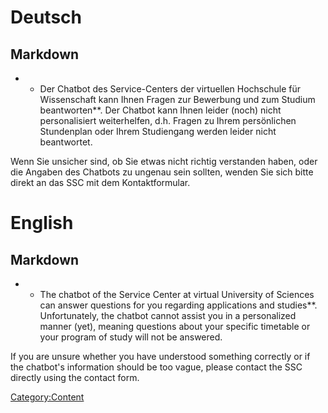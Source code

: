 [[Category:Content]]
= Deutsch =
== Markdown ==
<markdown>
**Der Chatbot des Service-Centers der virtuellen Hochschule für Wissenschaft kann Ihnen Fragen zur Bewerbung und zum Studium beantworten**. Der Chatbot kann Ihnen leider (noch) nicht personalisiert weiterhelfen, d.h. Fragen zu Ihrem persönlichen Stundenplan oder Ihrem Studiengang werden leider nicht beantwortet.


Wenn Sie unsicher sind, ob Sie etwas nicht richtig verstanden haben, oder die Angaben des Chatbots zu ungenau sein sollten, wenden Sie sich bitte direkt an das SSC mit dem Kontaktformular.
</markdown>

= English =
== Markdown ==
<markdown>
**The chatbot of the Service Center at virtual University of Sciences can answer questions for you regarding applications and studies**. Unfortunately, the chatbot cannot assist you in a personalized manner (yet), meaning questions about your specific timetable or your program of study will not be answered.


If you are unsure whether you have understood something correctly or if the chatbot's information should be too vague, please contact the SSC directly using the contact form.
</markdown>


